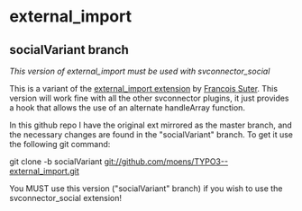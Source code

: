 =external_import=
==socialVariant branch==
''This version of external_import must be used with svconnector_social''

This is a variant of the [http://forge.typo3.org/projects/show/extension-external_import external_import extension] by [http://forge.typo3.org/users/329 Francois Suter]. This version will work fine with all the other svconnector plugins, it just provides a hook that allows the use of an alternate handleArray function.

In this github repo I have the original ext mirrored as the master branch, and the necessary changes are found in the "socialVariant" branch. To get it use the following git command:

git clone -b socialVariant git://github.com/moens/TYPO3--external_import.git

You MUST use this version ("socialVariant" branch) if you wish to use the svconnector_social extension!
